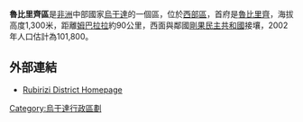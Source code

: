 {{Infobox settlement
|name= 魯比里齊區
|settlement_type=區
|native_name      =
|nickname         = 
|image_skyline =
|image_size    = 
|image_caption =
|image_flag         = 
|image_seal         =
|image_map          = Rubirizi District in Uganda.svg
|map_caption        = 在烏干達的位置
|coordinates_region   = UG
|subdivision_type1  = 國家
|subdivision_name1  = {{flag|Uganda}}
|subdivision_type2  = 地理區
|subdivision_name2  = [[西部區_(烏干達)|西部區]]
|subdivision_type3  = 首府
|subdivision_name3 = [[魯比里齊|魯比里齊]]
|subdivision_type4 = 
|subdivision_name4 = 
|leader_title       =
|leader_name        =
|established_title  = 建立
|established_date   = 2010年7月1日
|area_total_km2         =  
|area_land_km2          = 994.8 
|area_water_km2         = 
|population_as_of       = 2012年估計
|population_note        = 
|population_total       = 124400
|population_density_km2 = 
|timezone           =[[東非時間|東非時間]]
|utc_offset         = +3
|timezone_DST       = 
|utc_offset_DST     = 
|latd=00|latm=16 |lats=|latNS=S
|longd=30|longm=06|longs=|longEW=E
|coordinates_display=inline,title
|elevation_m          = 1300
|blank_name             =
|blank_info             =
|website            = [https://web.archive.org/web/20130619000900/http://rubirizi.go.ug/]
|footnotes          = 
}}

'''魯比里齊區'''是[[非洲|非洲]]中部國家[[烏干達|烏干達]]的一個區，位於[[西部區_(烏干達)|西部區]]，首府是[[魯比里齊|魯比里齊]]，海拔高度1,300米，距離[[姆巴拉拉|姆巴拉拉]]約90公里，西面與鄰國[[剛果民主共和國|剛果民主共和國]]接壤，2002年人口估計為101,800。

==外部連結==
* [https://web.archive.org/web/20130619000900/http://rubirizi.go.ug/   Rubirizi District Homepage]

{{Uganda-stub}}
{{烏干達行政區劃}}

[[Category:烏干達行政區劃|Category:烏干達行政區劃]]